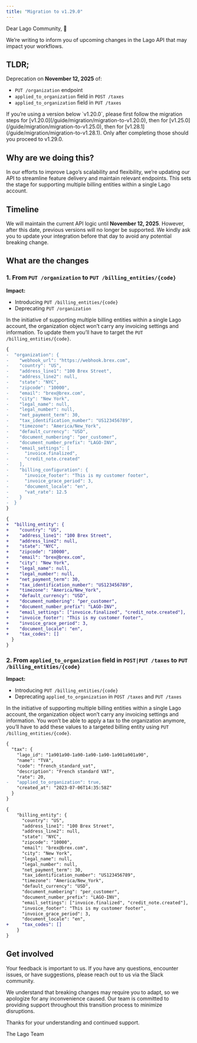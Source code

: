 ```yaml
---
title: "Migration to v1.29.0"
---
```


Dear Lago Community, 👋

We’re writing to inform you of upcoming changes in the Lago API that may impact your workflows.

## TLDR;

Deprecation on **November 12, 2025** of:

- `PUT /organization` endpoint
- `applied_to_organization` field in `POST /taxes`
- `applied_to_organization` field in `PUT /taxes`

<Warning>
	If you’re using a version below `v1.20.0`, please first follow the migration steps for [v1.20.0](/guide/migration/migration-to-v1.20.0), then for [v1.25.0](/guide/migration/migration-to-v1.25.0), then for [v1.28.1](/guide/migration/migration-to-v1.28.1). 
	Only after completing those should you proceed to v1.29.0.
</Warning>

## Why are we doing this?

In our efforts to improve Lago’s scalability and flexibility, we’re updating our API to streamline feature delivery and maintain relevant endpoints.
This sets the stage for supporting multiple billing entities within a single Lago account.

## Timeline

We will maintain the current API logic until **November 12, 2025**. However, after this date, previous versions will no longer be supported. 
We kindly ask you to update your integration before that day to avoid any potential breaking change.

## What are the changes

### 1. From `PUT /organization` to `PUT /billing_entities/{code}`

**Impact:**

- Introducing `PUT /billing_entities/{code}`
- Deprecating `PUT /organization`

In the initiative of supporting multiple billing entities within a single Lago account, the organization object won’t carry any invoicing settings and information. 
To update them you’ll have to target the `PUT /billing_entities/{code}`.

```diff "PUT /organization"
{
-  "organization": {
-    "webhook_url": "https://webhook.brex.com",
-    "country": "US",
-    "address_line1": "100 Brex Street",
-    "address_line2": null,
-    "state": "NYC",
-    "zipcode": "10000",
-    "email": "brex@brex.com",
-    "city": "New York",
-    "legal_name": null,
-    "legal_number": null,
-    "net_payment_term": 30,
-    "tax_identification_number": "US123456789",
-    "timezone": "America/New_York",
-    "default_currency": "USD",
-    "document_numbering": "per_customer",
-    "document_number_prefix": "LAGO-INV",
-    "email_settings": [
-      "invoice.finalized",
-      "credit_note.created"
-    ],
-    "billing_configuration": {
-      "invoice_footer": "This is my customer footer",
-      "invoice_grace_period": 3,
-      "document_locale": "en",
-      "vat_rate": 12.5
-    }
-  }
}
```

```diff "PUT /billing_entities/code"
{
+  "billing_entity": {
+    "country": "US",
+    "address_line1": "100 Brex Street",
+    "address_line2": null,
+    "state": "NYC",
+    "zipcode": "10000",
+    "email": "brex@brex.com",
+    "city": "New York",
+    "legal_name": null,
+    "legal_number": null,
+    "net_payment_term": 30,
+    "tax_identification_number": "US123456789",
+    "timezone": "America/New_York",
+    "default_currency": "USD",
+    "document_numbering": "per_customer",
+    "document_number_prefix": "LAGO-INV",
+    "email_settings": ["invoice.finalized", "credit_note.created"],
+    "invoice_footer": "This is my customer footer",
+    "invoice_grace_period": 3,
+    "document_locale": "en",
+    "tax_codes": []
  }
}
```

### 2. From `applied_to_organization` field in `POST|PUT /taxes` to `PUT /billing_entities/{code}`

**Impact:**

- Introducing `PUT /billing_entities/{code}`
- Deprecating `applied_to_organization` in `POST /taxes` and `PUT /taxes`

In the initiative of supporting multiple billing entities within a single Lago account, the organization object won’t carry any invoicing settings and information. 
You won’t be able to apply a tax to the organization anymore, you’ll have to add these values to a targeted billing entity using `PUT /billing_entities/{code}`.

```diff "PUT /organization"
{
  "tax": {
    "lago_id": "1a901a90-1a90-1a90-1a90-1a901a901a90",
    "name": "TVA",
    "code": "french_standard_vat",
    "description": "French standard VAT",
    "rate": 20,
-   "applied_to_organization": true,
    "created_at": "2023-07-06T14:35:58Z"
  }
}
```

```diff "PUT /billing_entities/code"
{
	"billing_entity": {
	  "country": "US",
	  "address_line1": "100 Brex Street",
	  "address_line2": null,
	  "state": "NYC",
	  "zipcode": "10000",
	  "email": "brex@brex.com",
	  "city": "New York",
	  "legal_name": null,
	  "legal_number": null,
	  "net_payment_term": 30,
	  "tax_identification_number": "US123456789",
	  "timezone": "America/New_York",
	  "default_currency": "USD",
	  "document_numbering": "per_customer",
	  "document_number_prefix": "LAGO-INV",
	  "email_settings": ["invoice.finalized", "credit_note.created"],
	  "invoice_footer": "This is my customer footer",
	  "invoice_grace_period": 3,
	  "document_locale": "en",
+	  "tax_codes": []
	}
}
```

## Get involved

Your feedback is important to us. If you have any questions, encounter issues, or have suggestions, please reach out to us via the Slack community.

We understand that breaking changes may require you to adapt, so we apologize for any inconvenience caused. 
Our team is committed to providing support throughout this transition process to minimize disruptions.

Thanks for your understanding and continued support.

The Lago Team